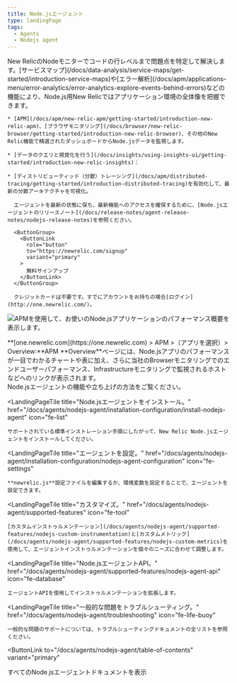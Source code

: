 ```yaml
---
title: Node.jsエージェント
type: landingPage
tags:
  - Agents
  - Nodejs agent
---
```


<LandingPageHero>
  <HeroContent>
    New RelicのNodeモニターでコードの行レベルまで問題点を特定して解決します。[サービスマップ](/docs/data-analysis/service-maps/get-started/introduction-service-maps)や[エラー解析](/docs/apm/applications-menu/error-analytics/error-analytics-explore-events-behind-errors)などの機能により、Node.js用New Relicではアプリケーション環境の全体像を把握できます。

    * [APM](/docs/apm/new-relic-apm/getting-started/introduction-new-relic-apm)、[ブラウザモニタリング](/docs/browser/new-relic-browser/getting-started/introduction-new-relic-browser)、その他のNew Relic機能で精選されたダッシュボードからNode.jsデータを監視します。

    * [データのクエリと視覚化を行う](/docs/insights/using-insights-ui/getting-started/introduction-new-relic-insights)：

    * [ディストリビューティッド（分散）トレーシング](/docs/apm/distributed-tracing/getting-started/introduction-distributed-tracing)を有効化して、最新の分散アーキテクチャを可視化。

      エージェントを最新の状態に保ち、最新機能へのアクセスを確保するために、[Node.jsエージェントのリリースノート](/docs/release-notes/agent-release-notes/nodejs-release-notes)を参照ください。

      <ButtonGroup>
        <ButtonLink
          role="button"
          to="https://newrelic.com/signup"
          variant="primary"
        >
          無料サインアップ
        </ButtonLink>
      </ButtonGroup>

      クレジットカードは不要です。すでにアカウントをお持ちの場合[ログイン](http://one.newrelic.com/)。
  </HeroContent>

  ![APMを使用して、お使いのNode.jsアプリケーションのパフォーマンス概要を表示します。](./images/APM_Node_landing-page_0.png "APM_Node_landing-page.png")

  <figcaption>
    **[one.newrelic.com](https://one.newrelic.com) > APM >（アプリを選択）> Overview:**APM **Overview**ページには、Node.jsアプリのパフォーマンスが一目でわかるチャートや表に加え、さらに当社のBrowserモニタリングでのエンドユーザーパフォーマンス、Infrastructureモニタリングで監視されるホストなどへのリンクが表示されます。
  </figcaption>
</LandingPageHero>

<LandingPageTileGrid>
  <LandingPageTile
    title="始めてみましょう。"
    href="/docs/agents/nodejs-agent/getting-started/introduction-new-relic-nodejs"
    icon="fe-terminal"
  >
    Node.jsエージェントの機能や立ち上げの方法をご覧ください。
  </LandingPageTile>

  <LandingPageTile
    title="Node.jsエージェントをインストール。"
    href="/docs/agents/nodejs-agent/installation-configuration/install-nodejs-agent"
    icon="fe-list"
  >
    サポートされている標準インストレーション手順にしたがって、New Relic Node.jsエージェントをインストールしてください。
  </LandingPageTile>

  <LandingPageTile
    title="エージェントを設定。"
    href="/docs/agents/nodejs-agent/installation-configuration/nodejs-agent-configuration"
    icon="fe-settings"
  >
    **newrelic.js**設定ファイルを編集するか、環境変数を設定することで、エージェントを設定できます。
  </LandingPageTile>

  <LandingPageTile
    title="カスタマイズ。"
    href="/docs/agents/nodejs-agent/supported-features"
    icon="fe-tool"
  >
    [カスタムインストゥルメンテーション](/docs/agents/nodejs-agent/supported-features/nodejs-custom-instrumentation)と[カスタムメトリック](/docs/agents/nodejs-agent/supported-features/nodejs-custom-metrics)を使用して、エージェントインストゥルメンテーションを個々のニーズに合わせて調整します。
  </LandingPageTile>

  <LandingPageTile
    title="Node.jsエージェントAPI。"
    href="/docs/agents/nodejs-agent/supported-features/nodejs-agent-api"
    icon="fe-database"
  >
    エージェントAPIを使用してインストゥルメンテーションを拡張します。
  </LandingPageTile>

  <LandingPageTile
    title="一般的な問題をトラブルシューティング。"
    href="/docs/agents/nodejs-agent/troubleshooting"
    icon="fe-life-buoy"
  >
    一般的な問題のサポートについては、トラブルシューティングドキュメントの全リストを参照ください。
  </LandingPageTile>
</LandingPageTileGrid>

<ButtonLink
  to="/docs/agents/nodejs-agent/table-of-contents"
  variant="primary"
>
  すべてのNode.jsエージェントドキュメントを表示
</ButtonLink>